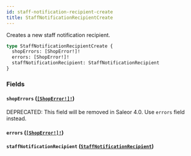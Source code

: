 ```yaml
---
id: staff-notification-recipient-create
title: StaffNotificationRecipientCreate
---
```


Creates a new staff notification recipient.

```graphql
type StaffNotificationRecipientCreate {
  shopErrors: [ShopError!]!
  errors: [ShopError!]!
  staffNotificationRecipient: StaffNotificationRecipient
}
```

### Fields

#### `shopErrors` ([`[ShopError!]!`](/docs/developer/api-reference/objects/shop-error))

<span class="badge badge--warning">DEPRECATED: This field will be removed in Saleor 4.0. Use `errors` field instead.</span>

#### `errors` ([`[ShopError!]!`](/docs/developer/api-reference/objects/shop-error))

#### `staffNotificationRecipient` ([`StaffNotificationRecipient`](/docs/developer/api-reference/objects/staff-notification-recipient))

